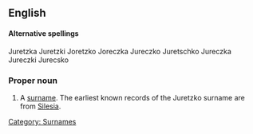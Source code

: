 ==English==

====Alternative spellings====

Juretzka   Juretzki   Joretzko  Joreczka   Jureczko  Juretschko  Jureczka  Jureczki Jurecsko  

===Proper noun===
{{en-proper noun}}

# A [[surname]]. The earliest known records of the Juretzko surname are from [[Silesia]].

[[Category: Surnames]]